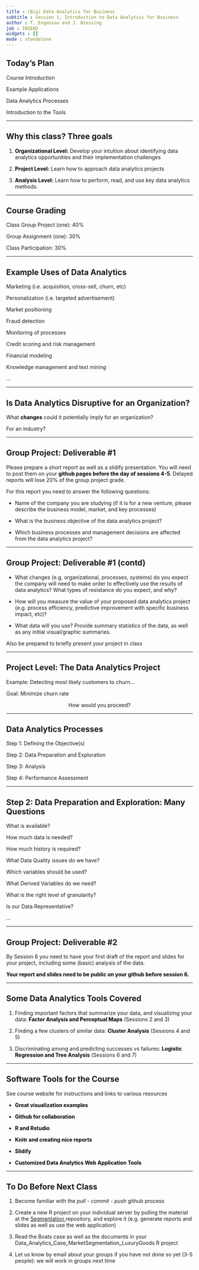 ```yaml
---
title : (Big) Data Analytics for Business
subtitle : Session 1, Introduction to Data Analytics for Business
author : T. Evgeniou and J. Niessing
job : INSEAD
widgets : []
mode : standalone 
---
```


## Today's Plan
  
  
  
Course Introduction

Example Applications

Data Analytics Processes

Introduction to the Tools

---

## Why this class? Three goals
  
  
  
  
1. <b style="color:#000;">Organizational Level:</b> Develop your intuition about identifying data analytics opportunities and their implementation challenges  
  
  
2. <b style="color:#000;">Project Level:</b> Learn how to approach data analytics projects  
  
  
3. <b style="color:#000;">Analysis Level:</b> Learn how to perform, read, and use key data analytics methods. 
  

---

## Course Grading


  
  
Class Group Project (one):    40%

Group Assignment (one):		30%

Class Participation: 			30%


---

## Example Uses of Data Analytics

Marketing (i.e. acquisition, cross-sell, churn, etc)

Personalization (i.e. targeted advertisement)

Market positioning

Fraud detection

Monitoring of processes

Credit scoring and risk management

Financial modeling

Knowledge management and text mining

...

---

## Is Data Analytics Disruptive for an Organization?
  
  
  
  
  
What <b style="color:#000;">changes</b> could it potentially imply for an organization?
  
  
For an industry?


---

## Group Project: Deliverable #1

Please prepare a short report  as well as  a slidify presentation. You will need to post them on your  <b style="color:#000;">github pages before the day of sessions 4-5</b>. Delayed reports will lose 20% of the group project grade. 

For this report you need to answer the following questions:

- Name of the company you are studying (if it is for a new venture, please describe the business model, market, and key processes)

- What is the business objective of the data analytics project? 

- Which business processes and management decisions are affected from the data analytics project?

---

## Group Project: Deliverable #1 (contd)

- What changes (e.g. organizational, processes, systems) do you expect the company will need to make order to effectively use the results of data analytics? What types of resistance do you expect, and why?

- How will you measure the value of your proposed data analytics project (e.g. process efficiency, predictive improvement with specific business impact, etc)?  

- What data will you use? Provide summary statistics of the data, as well as any initial visual/graphic summaries.

Also be prepared to briefly present your project in class 

---

## Project Level: The Data Analytics Project
  
  
  
  
Example: Detecting most likely customers to churn…
  
  
  
Goal: Minimize churn rate  
  
  
  
  <center>How would you proceed?</center>



---

## Data Analytics Processes


  
Step 1: Defining the Objective(s)  
  
  
Step 2: Data Preparation and Exploration
  
  
Step 3: Analysis
  
  
Step 4: Performance Assessment

---

## Step 2: Data Preparation and Exploration: Many Questions

What is available?

How much data is needed?

How much history is required?

What Data Quality issues do we have?

Which variables should be used?

What Derived Variables do we need?

What is the right level of granularity?

Is our Data Representative?

...

---

## Group Project: Deliverable #2
  
  
  
By Session 6 you need to have your first draft of the report and slides for your project, including some (basic) analysis of the data. 
  
  
  
<b style="color:#000;">Your report and slides need to be public on your github before session 6. </b> 

---

## Some Data Analytics Tools Covered

1. Finding important factors that summarize your data, and visualizing your data: 
<b style="color:#000;">Factor Analysis and Perceptual Maps</b> (Sessions 2 and 3)
  
  
  
2. Finding a few clusters of similar data: 
<b style="color:#000;">Cluster Analysis</b> (Sessions 4 and 5) 
  
  
  
3. Discriminating among and predicting successes vs failures: 
<b style="color:#000;">Logistic Regression and Tree Analysis</b> (Sessions 6 and 7)


---

## Software Tools for the Course
  
  
 See course website for instructions and links to various resources
  
  
- <b style="color:#000;">Great visualization examples</b>


- <b style="color:#000;">Github for collaboration</b>
  
  
- <b style="color:#000;">R and Rstudio</b>
  
  
- <b style="color:#000;">Knitr and creating nice reports</b>
  
  
- <b style="color:#000;">Slidify</b>
  
  
- <b style="color:#000;">Customized Data Analytics Web Application Tools</b>


---

## To Do Before Next Class

1. Become familiar with the <i>pull - commit - push</i> github process
  
  
2. Create a new R project on your individual server by pulling the material at the 
<a href="https://github.com/tevgeniou/Data_Analytics_Case_MarketSegmentation_LuxuryGoods" target="_blank">Segmentation </a> repository, and explore it (e.g. generate reports and slides as well as use the web application)
  
  
3. Read the Boats case as well as the documents in your Data_Analytics_Case_MarketSegmentation_LuxuryGoods R project
  
  
4. Let us know by email about your groups if you have not done so yet (3-5 people): we will work in groups next time
